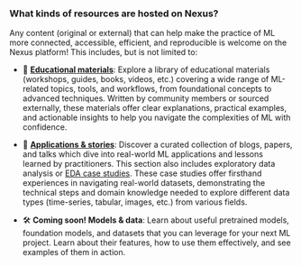 ### What kinds of resources are hosted on Nexus?
Any content (original or external) that can help make the practice of ML more connected, accessible, efficient, and reproducible is welcome on the Nexus platform! This includes, but is not limited to:


* 🧠 [**Educational materials**](https://uw-madison-datascience.github.io/ML-X-Nexus/Resources/): Explore a library of educational materials (workshops, guides, books, videos, etc.) covering a wide range of ML-related topics, tools, and workflows, from foundational concepts to advanced techniques. Written by community members or sourced externally, these materials offer clear explanations, practical examples, and actionable insights to help you navigate the complexities of ML with confidence.

* 🧬 [**Applications & stories**](https://uw-madison-datascience.github.io/ML-X-Nexus/Resources/Blogs/): Discover a curated collection of blogs, papers, and talks which dive into real-world ML applications and lessons learned by practitioners. This section also includes exploratory data analysis or [EDA case studies](https://uw-madison-datascience.github.io/ML-X-Nexus/Resources/EDA-examples/). These case studies offer firsthand experiences in navigating real-world datasets, demonstrating the technical steps and domain knowledge needed to explore different data types (time-series, tabular, images, etc.) from various fields.

* 🛠 **Coming soon! Models & data**: Learn about useful pretrained models, foundation models, and datasets that you can leverage for your next ML project. Learn about their features, how to use them effectively, and see examples of them in action.